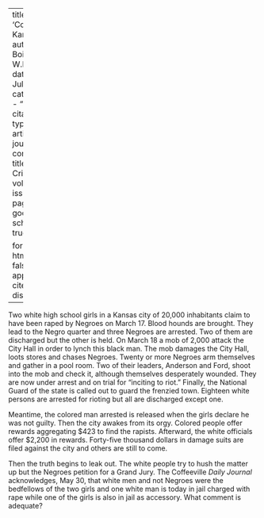 
---
title: 'Coffeeville, Kanasas'
author: Du Bois, W.E.B.
date: Jul. 1927
categories: 
  - ""
citation: 
  type: article-journal
  container-title: The Crisis
  volume: 34
  issue: 5
  page: 167
google-scholar: true

format:
  html:
    toc: false
    appendix-cite-as: display
---


Two white high school girls in a Kansas city of 20,000 inhabitants claim to have been raped by Negroes on March 17. Blood hounds are brought. They lead to the Negro quarter and three Negroes are arrested. Two of them are discharged but the other is held. On March 18 a mob of 2,000 attack the City Hall in order to lynch this black man. The mob damages the City Hall, loots stores and chases Negroes. Twenty or more Negroes arm themselves and gather in a pool room. Two of their leaders, Anderson and Ford, shoot into the mob and check it, although themselves desperately wounded. They are now under arrest and on trial for "inciting to riot." Finally, the National Guard of the state is called out to guard the frenzied town. Eighteen white persons are arrested for rioting but all are discharged except one.

Meantime, the colored man arrested is released when the girls declare he was not guilty. Then the city awakes from its orgy. Colored people offer rewards aggregating $423 to find the rapists. Afterward, the white officials offer $2,200 in rewards. Forty-five thousand dollars in damage suits are filed against the city and others are still to come.

Then the truth begins to leak out. The white people try to hush the matter up but the Negroes petition for a Grand Jury. The Coffeeville *Daily Journal* acknowledges, May 30, that white men and not Negroes were the bedfellows of the two girls and one white man is today in jail charged with rape while one of the girls is also in jail as accessory. What comment is adequate?

